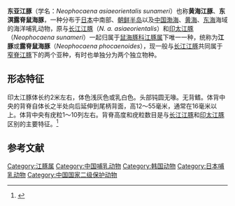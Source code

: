 {{Infraspeciesbox
| name = 东亚江豚
| image=Neophocaena phocaenoides DSC 03.jpg
| image_caption=朝鲜半岛南部海域的江豚
| genus = Neophocaena
| species = asiaeorientalis
| species_link = 窄脊江豚
| subspecies = sunameri
| authority = (Pilleri et Gihr，1975)
| range_map = 
| range_map_caption = 
}}
'''东亚江豚'''（学名：''Neophocaena asiaeorientalis sunameri''）也称'''黄海江豚'''、'''东溟露脊鼠海豚'''，一种分布于[[日本|日本]]中南部、[[朝鲜半岛|朝鲜半岛]]以及[[中国|中国]][[渤海|渤海]]、[[黄海|黄海]]、[[东海|东海]]海域的海洋哺乳动物，原与[[长江江豚|长江江豚]]（''N. a. asiaeorientalis''）和[[印太江豚|印太江豚]]（''Neophocaena sunameri''）一起归属于[[鼠海豚科|鼠海豚科]][[江豚属|江豚属]]下唯一一种，统称为'''江豚'''或'''露脊鼠海豚'''（''Neophocaena phocaenoides''），现一般与[[长江江豚|长江江豚]]共同属于[[窄脊江豚|窄脊江豚]]下的两个亚种，有时也单独分为两个独立物种。
==形态特征==
印太江豚体长约2米左右，体色浅灰色或乳白色。头部钝圆无喙。无背鳍。体背中央的背脊自体长之半处向后延伸到尾柄背面，高12～55毫米，通常在16毫米以上。体背中央有疣粒1～10列左右。背脊高度和疣粒数目是与[[长江江豚|长江江豚]]和[[印太江豚|印太江豚]]区别的主要特征。<ref name=中国动物主题数据库>{{cite web |title=江豚 |url=http://www.zoology.csdb.cn/taxon/%7BBE02DB56-AF99-4EE3-855F-60BC343F0296%7D|website=中国动物主题数据库 |accessdate=2021-03-09}}</ref>
==参考文献==
{{reflist}}

{{Taxonbar|from=Q61887197}}
[[Category:江豚属|Category:江豚属]]
[[Category:中国哺乳动物|Category:中国哺乳动物]]
[[Category:韩国动物|Category:韩国动物]]
[[Category:日本哺乳动物|Category:日本哺乳动物]]
[[Category:中国国家二级保护动物|Category:中国国家二级保护动物]]